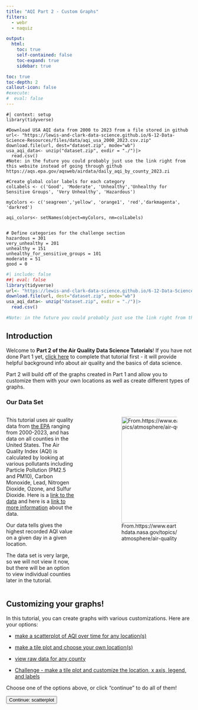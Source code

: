 ```yaml
---
title: "AQI Part 2 - Custom Graphs"
filters: 
  - webr
  - naquiz

output: 
  html: 
    toc: true
    self-contained: false
    toc-expand: true
    sidebar: true

toc: true
toc-depth: 2
callout-icon: false
#execute: 
#  eval: false
---
```



<script>
console.log("Script loaded");

document.addEventListener("DOMContentLoaded", function() {
    let currentPartIndex = 0;
    const parts = document.querySelectorAll(".tutorial-part");
    const buttons = document.querySelectorAll("button[id^='continue-button']");
    const nextButton = document.getElementById("next-button");
    const headerHeight = document.querySelector("header") ? document.querySelector("header").offsetHeight : 0;
    const sidebarLinks = document.querySelectorAll("#quarto-margin-sidebar .sidebar a"); // Updated selector

    // Log the selected elements
    console.log('Tutorial parts:', parts);
    console.log('Continue buttons:', buttons);

    // Hide all tutorial parts except the first one
    parts.forEach(function(part, index) {
        if (index !== 0) {
            part.style.display = "none";
        }
    });

    // Function to scroll to the top of the element, accounting for a fixed header
    function scrollToElement(element) {
        const elementTop = element.getBoundingClientRect().top + window.scrollY;
        window.scrollTo({
            top: elementTop - headerHeight,
            behavior: "smooth"
        });
    }

    // Function to show a specific part
    function showPart(index) {
        if (index >= 0 && index < parts.length) {
            parts.forEach((part, idx) => {
                part.style.display = (idx === index) ? "block" : "none";
            });
            scrollToElement(parts[index]);
            currentPartIndex = index;
        }
    }
    
     // Function to show all parts up to a specific index
    function showPartsUpTo(index) {
        parts.forEach((part, idx) => {
            if (idx <= index) {
                part.style.display = "block";
            }
            if (idx > index){
            part.style.display = "none";
}
        });
        scrollToElement(parts[index]);
        currentPartIndex = index;
    }

    // Add click event listeners to each button
    buttons.forEach(function(button, index) {
        button.addEventListener("click", function() {
            if (currentPartIndex < parts.length - 1) {
                parts[currentPartIndex].style.display = "block";
                buttons[currentPartIndex].style.display = "none";
                currentPartIndex++;
                showPartsUpTo(currentPartIndex);
            } else {
                alert("End of tutorial");
            }
        });
    });

    // Listen for hash changes to navigate to the correct section
    window.addEventListener("hashchange", function() {
        const hash = window.location.hash;
        if (hash) {
            const targetPart = document.querySelector(hash);
            if (targetPart) {
                const targetIndex = Array.prototype.indexOf.call(parts, targetPart);
                showPartsUpTo(targetIndex);
                buttons.forEach((button, idx) => {
                  if (idx < targetIndex) {
                  button.style.display="none";}
                  if (idx >= targetIndex) {
                  button.style.display="block";
}
                  });
            }
        }
    });

    // Check the URL hash on page load
    const initialHash = window.location.hash;
    if (initialHash) {
        const initialTarget = document.querySelector(initialHash);
        if (initialTarget) {
          const intialIndex=Array.prototype.indexOf.call(parts, initialTarget);
            showPartsUpTo(initalIndex);
            buttons.forEach((button, idx) => {
                if (idx < initialIndex) {
                    button.style.display = "none";
                }
            });
        }
    }
    // Add click event listener to the new next button
    if (nextButton) {
        nextButton.addEventListener("click", function() {
            window.location.href = "https://www.example.com"; 
        });
    }
});

</script>

```webr-r
#| context: setup
library(tidyverse)

#Download USA AQI data from 2000 to 2023 from a file stored in github
url<- "https://lewis-and-clark-data-science.github.io/6-12-Data-Science-Resources/files/data/aqi_usa_2000_2023.csv.zip"
download.file(url, dest="dataset.zip", mode="wb") 
usa_aqi_data<- unzip("dataset.zip", exdir = "./")|>
  read.csv()
#Note: in the future you could probably just use the link right from this website instead of going through github https://aqs.epa.gov/aqsweb/airdata/daily_aqi_by_county_2023.zi

#Create global color labels for each category
colLabels <- c('Good', 'Moderate', 'Unhealthy','Unhealthy for Sensitive Groups', 'Very Unhealthy', 'Hazardous')

myColors <- c('seagreen','yellow', 'orange1', 'red','darkmagenta', 'darkred')

aqi_colors<- setNames(object=myColors, nm=colLabels)


# Define categories for the challenge section 
hazardous = 301
very_unhealthy = 201
unhealthy = 151
unhealthy_for_sensitive_groups = 101
moderate = 51
good = 0

```

```r
#| include: false
##| eval: false
library(tidyverse)
url<- "https://lewis-and-clark-data-science.github.io/6-12-Data-Science-Resources/files/data/aqi_usa_2000_2023.csv.zip"
download.file(url, dest="dataset.zip", mode="wb") 
usa_aqi_data<- unzip("dataset.zip", exdir = "./")|>
  read.csv()

#Note: in the future you could probably just use the link right from this website instead of going through github https://aqs.epa.gov/aqsweb/airdata/daily_aqi_by_county_2023.zip
```

<div class="tutorial-part" style="display: block;">


## Introduction


Welcome to **Part 2 of the Air Quality Data Science Tutorials**! If you have not done Part 1 yet, [click here](AQI_tutorial.qmd) to complete that tutorial first - it will provide helpful background info about air quality and the basics of data science.

Part 2 will build off of the graphs created in Part 1 and allow you to customize them with your own locations as well as create different types of graphs. 

### Our Data Set

::: columns
::: {.column width="40%"}

This tutorial uses air quality data from [the EPA](https://aqs.epa.gov/aqsweb/airdata/download_files.html#AQI){target="_blank"} ranging from 2000-2023, and has data on all counties in the United States. The Air Quality Index (AQI) is calculated by looking at various pollutants including Particle Pollution (PM2.5 and PM10), Carbon Monoxide, Lead, Nitrogen Dioxide, Ozone, and Sulfur Dioxide. Here is a [link to the data](https://aqs.epa.gov/aqsweb/airdata/download_files.html#AQI){target="_blank"} and here is a [link to more information](https://aqs.epa.gov/aqsweb/airdata/FileFormats.html#_pollutant_standards){target="_blank"} about the data. 

Our data tells gives the highest recorded AQI value on a given day in a given location. 

The data set is very large, so we will not view it now, but there will be an option to view individual counties later in the tutorial. 

:::
::: {.column width="10%"}
:::
::: {.column width="50%"}

![From.https://www.earthdata.nasa.gov/topics/atmosphere/air-quality](https://lewis-and-clark-data-science.github.io/6-12-Data-Science-Resources/files/figures/airqualityimage.png){fig-align="center" fig-alt="air quality images of 6 cities" height="3in" fig-cap-location="margin"}
:::

:::


## Customizing your graphs!

In this tutorial, you can create graphs with various customizations. Here are your options: 

-   [make a scatterplot of AQI over time for any location(s)](#sec-scatterplot)

-   [make a tile plot and choose your own location(s)](#sec-tilemylocation)

-   [view raw data for any county](#sec-rawdata)

-   [Challenge - make a tile plot and customize the location, x axis, legend, and labels](#sec-codechallenge)

Choose one of the options above, or click "continue" to do all of them!

<button id="continue-button" class="btn btn-primary float-start me-2">Continue: scatterplot</button>
</div>

<div class="tutorial-part" style="display: none;">

## Create a scatter plot of AQI over time {#sec-scatterplot}

First, let's create a scatterplot! We're going to graph the number of **days per year** when the AQI was above a certain threshold. 

In other words, we'll graph the number of days when the AQI was red (or orange or green or whatever level you choose). Then, we'll see how this **data changes over time**, from 2020 to 2023.

To do this, we'll use a scatterplot. A scatterplot is a collection of points, where each point represents a data value. 

::: {.border-left}
**Stop and Think**

Before we start, what do you think the graph might look like? Discuss these questions with your neighbor: 

-   In Portland, do you think the air quality is getting **better** or **worse** since 2000? 

-   If we only look at **Unhealthy** AQI levels (red) in Portland, do you think there will be **more** or **less** total days of unhealthy air quality since 2000?
:::

<button id="continue-button" class="btn btn-primary float-start me-2">Continue</button>
</div>

<div class="tutorial-part" style="display: none;">

### Step 1: Choose your county {#sec-scatterplot1step}

First, you'll need to choose a county that you want to graph.

Here are your options, organized by state. Click through them and find the county you'd like to graph. You'll need to remember the exact spelling AND capitalization. 

::: {.callout-note collapse="true"}
## States and County Names 

```r
#| output: true
#| echo: false
##| eval: false

library(DT)
library(knitr)
usa_aqi_data|>
  select('State.Name','county.Name')|>
  unique()|>
  group_by(State.Name)|>
  datatable()
#usa_aqi_data|>
#  select('State.Name','county.Name')|>
#  unique()|>
#  group_by(State.Name)|>
#  kable()
```
:::

### Step 2: Add your county name to the code

Now, you'll tell the computer which county you chose.

**Important** make sure you spell the County name exactly as you found it in the table above, and be sure to use proper capitalization as well. 


::: panel-tabset 

## Code editor

**Type** your county name in the code chunk below. Replace the red line with the county but DON'T delete the quotes `""`. 

**Press** Run Code

```webr-r
myCounty = "__________"

```

## Example

```webr-r
myCounty = "Multnomah"

```
:::


<button id="continue-button" class="btn btn-primary float-start me-2">Continue</button>
</div>

<div class="tutorial-part" style="display: none;">

### Step 3: Choose which AQI level you want to graph

Now, you can choose which air quality level you'd like to graph. You can focus on any of the following: 

-   "Good"
-   "Moderate"
-   "Unhealthy for Sensitive Groups"
-   "Unhealthy"
-   "Very Unhealthy"
-   "Hazardous"

::: panel-tabset

## Code editor

**Type** the level you choose in the code chunk. Replace the red line and be sure to keep the quotes. 

**Press** Run code

```webr-r
myLevel = "_______"
```

## Example

```webr-r
myLevel = "Unhealthy"
```

:::

<button id="continue-button" class="btn btn-primary float-start me-2">Continue</button>
</div>

<div class="tutorial-part" style="display: none;">

### Step 4: Choose a color

Now you can choose a color for your points. Here are a few options. Otherwise go to [this link](http://www.stat.columbia.edu/~tzheng/files/Rcolor.pdf){target="_blank"} for more options.

-   "red"
-   "green"
-   "blue"
-   "orange"
-   "pink"
-   "purple"
-   "yellow"

::: panel-tabset

## Code editor

**Type** your color name in the code chunk. Replace the red line. Use all lowercase and be sure to keep the quotes `""`.

**Press** run code

```webr-r
myColor = "_____"

```

## Example

```webr-r
myColor = "red"

```

:::

<button id="continue-button" class="btn btn-primary float-start me-2">Continue</button>
</div>

<div class="tutorial-part" style="display: none;">

### Step 5: Create the graph!

Now you can create your graph! Click through the tabs at the top of the code editor to see more options for customizing your graph. 

::: panel-tabset

## Code editor

**Press** run code

```webr-r
myScatterplotData<- usa_aqi_data|>
  filter(county.Name==myCounty) |>
  mutate(Year=as.integer(format(as.Date(Date), "%Y")),
        Month = factor(month(Date)),
         DOY = yday(Date))|> 
  mutate(Category = factor(Category, levels= colLabels)) |>
  filter(Category == myLevel)

myScatterplotData |>
  group_by(Year) |>
  count() |>
  
  ggplot(aes(x=Year, y=n))+
  geom_point(color=myColor) +
  labs(title = paste0("Number of days with AQI value ", myLevel, " from 2000-2023 in ", myCounty),
       x = "Year",
       y = paste0("Number of days with AQI value ", myLevel))+
  scale_x_continuous(breaks = seq(2000,2023, by=2))

```

## Add a line of best fit

Want to add a line of best fit? 

**Press** run code.

```webr-r
myScatterplotData<- usa_aqi_data|>
  filter(county.Name==myCounty) |>
  mutate(Year=as.integer(format(as.Date(Date), "%Y")),
        Month = factor(month(Date)),
         DOY = yday(Date))|> 
  mutate(Category = factor(Category, levels= colLabels)) |>
  filter(Category == myLevel)

myScatterplotData |>
  group_by(Year) |>
  count() |>
  
  ggplot(aes(x=Year, y=n))+
  geom_point(color=myColor) +
  geom_smooth(method='lm', color=myColor)+
  labs(title = paste0("Number of days with AQI value ", myLevel, " from 2000-2023 in ", myCounty),
       x = "Year",
       y = paste0("Number of days with AQI value ", myLevel))+
  scale_x_continuous(breaks = seq(2000,2023, by=2))

```

## Compare two counties

Want to overlay 2 scatterplots and compare 2 different counties? 

**Replace** the red lines with your county names! Make sure you enclose them with quotes `""` and spell their names properly (refer back to [this table](#sec-tilemylocation)).

**Press** run code

```webr-r
myCounty = "______" 
myCounty2 = "______"

```

**Example**: 
```r
#| eval: false
myCounty = "Multnomah" 
myCounty2 = "Los Angeles"
```

Now, let's make the graph again:

**Press** Run code

```webr-r
myScatterplotData<- usa_aqi_data|>
  filter(county.Name==myCounty | county.Name==myCounty2) |>
  mutate(Year=as.integer(format(as.Date(Date), "%Y")),
        Month = factor(month(Date)),
         DOY = yday(Date))|> 
  mutate(Category = factor(Category, levels= colLabels)) |>
  filter(Category == myLevel)

myScatterplotData |>
  group_by(Year, county.Name) |>
  count() |>
  
  ggplot(aes(x=Year, y=n, color=county.Name))+
  geom_point() +
  geom_smooth(method='lm')+
  labs(title = paste0("Days with AQI value ", myLevel, " from 2000-2023 in ", myCounty, " and ", myCounty2),
       x = "Year",
       y = paste0("Number of days with AQI value ", myLevel))+
  scale_x_continuous(breaks = seq(2000,2023, by=2))

```

## Troubleshooting

-   Run Code button not working: Make sure you wait until the green circle at the very top of this page says "Ready!" We have some code running in the background and the green circle indicates it has finished running. ![](https://lewis-and-clark-data-science.github.io/6-12-Data-Science-Resources/files/figures/webrready.png){fig-align="right" fig-alt="webr ready image" height="0.5in"} 

-   Error message: 

    -   Did you accidentally delete or change some code? Click the refresh button at the top of the code cell and try running it again. 
    -   Did you run all the previous code chunks in this section? Return to Step 1 and make sure you pressed "Run code" in every step. 
    -   Did you spell and capitalize all the variables correctly, as specified in each step? If not, correct it and press "run code" in that step. 

:::

<button id="continue-button" class="btn btn-primary float-start me-2">Continue: tile plot</button>
</div>

<div class="tutorial-part" style="display: none;">


## Make a tile plot of any county! {#sec-tilemylocation}

What if you wanted to look at the air quality data for another place (other than Portland and LA which were analyzed in Part 1)? You'll be able to do that below.

If you'd like a **challenge**, go to the [final section](#sec-codechallenge) to create a tile plot with multiple different variables you can adjust! 

### Step 1: Choose a county {#sec-choosecounty1}

First, you'll need to choose a county that you want to graph. 

Here are your options, organized by state. Click through them and find the county you'd like to graph. You'll need to remember the exact spelling AND capitalization. 

::: {.callout-note collapse="true"}
## States and County Names

```r
#| output: true
#| echo: false
##| eval: false

library(DT)
library(knitr)
usa_aqi_data|>
  select('State.Name','county.Name')|>
  unique()|>
  group_by(State.Name)|>
  datatable()
#usa_aqi_data|>
#  select('State.Name','county.Name')|>
#  unique()|>
#  group_by(State.Name)|>
#  kable()
```
:::

### Step 2: Add your county name to the code

Now, you'll tell the computer which county you chose.

**Important** make sure you spell the County name exactly as you found it in the table above, and be sure to use proper capitalization as well. 


::: panel-tabset 

## Code editor

**Type** your county name in the code chunk below. Replace the red line with the county but DON'T delete the quotes `""`. 

**Press** Run Code

```webr-r
myCounty = "__________"

```

## Example

```webr-r
myCounty = "Multnomah"

```
:::

<button id="continue-button" class="btn btn-primary float-start me-2">Continue</button>
</div>

<div class="tutorial-part" style="display: none;">

### Step 3: Make a tile plot

Now we can graph! Click through the tabs at the top of the code editor to see more options for customizing your graph. 

::: panel-tabset

## Code editor

**Press** run code

```webr-r
myCountyData<- usa_aqi_data|>
  filter(county.Name==myCounty)|>
  mutate(Year=as.double(format(as.Date(Date), "%Y")),
        Month = factor(month(Date)),
         DOY = yday(Date))|> 
  mutate(Category = factor(Category, levels= colLabels)) 
  
  ggplot(myCountyData, aes(x = DOY, y = Year, fill = Category))+
  geom_tile()+
  scale_y_reverse()+
  scale_fill_manual(values=aqi_colors, drop=FALSE)+
  labs(x="Day of Year", y="Year", title=paste0("AQI levels for ", myCounty))
```


## View multiple counties at once

Want to combine county data? 

**Replace** the red lines with your county names! Make sure you enclose them with quotes `""` and spell their names properly (refer back to [this table](#sec-tilemylocation)).

**Press** run code

```webr-r
myCounty = "______" 
myCounty2 = "______"

```


**Example**: 
```r
#| eval: false
myCounty = "Clackamas" 
myCounty2 = "Multnomah"
```

Now, let's make the graph again:

```webr-r

myCountyData<- usa_aqi_data|>
  filter(county.Name==myCounty | county.Name==myCounty2) |>
  mutate(Year=as.double(format(as.Date(Date), "%Y")),
        Month = factor(month(Date)),
         DOY = yday(Date))|> 
  mutate(Category = factor(Category, levels= colLabels))
  
ggplot(myCountyData, aes(x = DOY, y = Year, fill = Category))+
  geom_tile()+
  scale_y_reverse()+
  scale_fill_manual(values=aqi_colors, drop=FALSE)+
  labs(x="Day of year", y="Year", title=paste0("AQI levels for ", myCounty, " and ", myCounty2))
```

## Troubleshooting

-   Run Code button not working: Make sure you wait until the green circle at the very top of this page says "Ready!" We have some code running in the background and the green circle indicates it has finished running. ![](https://lewis-and-clark-data-science.github.io/6-12-Data-Science-Resources/files/figures/webrready.png){fig-align="right" fig-alt="webr ready image" height="0.5in"} 

-   Error message: 

    -   Did you accidentally delete or change some code? Click the refresh button at the top of the code cell and try running it again. 
    -   Did you run all the previous code chunks in this section? Return to the code editor where you chose your county name. Make sure you clicked the "Run code" button.
    -   Did you spell and capitalize the County name correctly, exactly as it was found in the table of ["States and County Names"?](#sec-tilemylocation) 

:::

Great work! Want to create a more complicated tile plot? Go to the [Challenge section](#sec-codechallenge) at the very end of this tutorial to learn how to adjust more variables!

Otherwise, click "continue" to view your raw data.

<button id="continue-button" class="btn btn-primary float-start me-2">Continue - View Raw Data </button>
</div>

<div class="tutorial-part" style="display: none;">



## View raw data {#sec-rawdata}

After graphing, you may wonder why the graph looks the way it does. Here, you can look at your raw data. 

### Choose a county 

First, you'll need to choose a county that you want to graph. See section [Choose a county](#sec-tilemylocation) to see a list of county options.

After choosing a county, tell the computer which county you chose.

**Important** make sure you spell the County name exactly as you found it in the table above, and be sure to use proper capitalization as well. 


::: panel-tabset 

## Code editor

**Type** your county name in the code chunk below. Replace the red line with the county but DON'T delete the quotes `""`. Keep all the code below the red line as well. 

**Press** Run Code

```webr-r
myCounty = "__________"

myCountyData<- usa_aqi_data|>
  filter(county.Name==myCounty)
```

## Example

**Press** run code

```webr-r
myCounty = "Multnomah"

myCountyData<- usa_aqi_data|>
  filter(county.Name==myCounty)
```
:::

### Raw data

Click the blue box to see raw data for the county you chose. 

::: {.callout-note collapse="true"}

## Open this blue box first!

**Press** run code to see your raw data! 

It might be very large, so you can click the blue rectangle again to close the data. 

```webr-r
myCountyData
```

Note: If this code doesn't work, it's because you haven't chosen a county in a previous step. Return to [Choose a county](#sec-tilemylocation) and run the code to choose your county. 
:::

Click "continue" for a coding challenge.

<button id="continue-button" class="btn btn-primary float-start me-2">Continue: Tile plot challenge </button>
</div>

<div class="tutorial-part" style="display: none;">


## Challenge: Tile plot with more variable options {#sec-codechallenge}

Want to create a more complex tile plot? In this section, you'll have the opportunity to customize the x axis, legend, and plot labels. 

### Step 1: Choose your location {#sec-challengestep1}

First, you'll tell the computer which county you'd like to graph. 

**Important** make sure you spell the County name exactly as you found it in the [table above](#sec-tilemylocation), and be sure to use proper capitalization as well. 

::: panel-tabset 

## Code editor

**Type** the county name in the code chunk below. Replace the red line with the county but DON'T delete the quotes `""`. 

**Press** run code

```webr-r
myCounty = "__________"

```

## Example

```webr-r
myCounty = "Multnomah"

```
:::

<button id="continue-button" class="btn btn-primary float-start me-2">Continue</button>
</div>

<div class="tutorial-part" style="display: none;">

### Step 2: Choose your variables

Next, you can decide whether you want to view the data by **month** or by **day of the year**. In the graph we made previously, we looked at the AQI index for each **day of year**. But, if you'd like, you can combine the data and look at it by **month**. 

Choose which one you prefer and **press** run code below. 

::: panel-tabset
## View data by MONTH

```webr-r
xvar = 'Month'
```

## View data by DAY OF YEAR

```webr-r
xvar = 'DOY'
```

:::

<button id="continue-button" class="btn btn-primary float-start me-2">Continue</button>
</div>

<div class="tutorial-part" style="display: none;">


### Step 3: Choose your category levels

The EPA has defined category levels for air quality (good, moderate, unhealthy for sensitive groups, unhealthy, very unhealthy, hazardous). But maybe, you want to adjust those categories. For example, you might be extra sensitive to air pollution, so you want the "good" category to be smaller. Here, you have the option to define those categories. 

-   If you want to keep the categories the same, skip this step!

-   Below, you can change the numbers for each category. Each category includes numbers **equal to or greater than** the one you input. For example, right now *hazardous* is anything equal to or greater than 301, and very unhealthy is between 201-300. 

**Replace** the current numbers with your chosen AQI values.

**Press** run code

```webr-r

hazardous = 301

very_unhealthy = 201

unhealthy = 151

unhealthy_for_sensitive_groups = 101

moderate = 51

good = 0

```

::: {.border-left}

**Stop and think** 

-   Why did you choose the AQI values you did for each category? 

-   How do you think the EPA makes those decisions? (Check out [table 6 in this document](https://document.airnow.gov/technical-assistance-document-for-the-reporting-of-daily-air-quailty.pdf){target="_blank"} if you want more information on this!)

-   Do you think one AQI level affects everyone the same? Or does it affect some people more than others? 
:::

<button id="continue-button" class="btn btn-primary float-start me-2">Continue</button>
</div>

<div class="tutorial-part" style="display: none;">


### Step 4: Add labels

Now let's add labels to your tile plot. 

Type in names for your labels below. Replace the red lines and keep the quotes `""`. 

-   The `xlabel` is the label for the bottom axis. 

-   The `ylabel` is the label for the left axis. This will be year for all plots.

-   The `title` tells the reader what the graph is about and will be on top of the graph. 

::: panel-tabset

## Code editor

**Type** your labels below. 

**Press** run code.

```webr-r
xlabel = "_____"

ylabel = "Year"

title = "_____"

```

## Example
```webr-r
xlabel = "Month"

ylabel = "Year"

title = "AQI Levels for Multnomah County"

```
:::

<button id="continue-button" class="btn btn-primary float-start me-2">Continue</button>
</div>

<div class="tutorial-part" style="display: none;">

### Step 5: Graph

Now let's make your graph! 

**Press** run code below to see your graph. If you want to know more about how the code works, click "Learn more"!

::: panel-tabset

## Code editor

**Press** run code

```webr-r

colLabels <- c(paste0('Good: AQI under ', moderate), paste0('Moderate: AQI over ', moderate), paste0('Unhealthy for Sensitive Groups: AQI over ', unhealthy_for_sensitive_groups), paste0('Unhealthy: AQI over ', unhealthy), paste0('Very Unhealthy: AQI over ', very_unhealthy), paste0('Hazardous: AQI over ', hazardous))

myColors <- c('seagreen','yellow', 'orange1', 'red','darkmagenta', 'darkred')

aqi_colors<- setNames(object=myColors, nm=colLabels)

myCountyData<- usa_aqi_data|>
  filter(county.Name==myCounty) |>
  mutate(Year=as.double(format(as.Date(Date), "%Y")),
        Month = factor(month(Date)),
         DOY = yday(Date))|> 
  mutate(AQI_Category = case_when(AQI >= hazardous ~ paste0('Hazardous: AQI over ', hazardous),
                                  AQI >= very_unhealthy ~ paste0('Very Unhealthy: AQI over ', very_unhealthy),
                                  AQI >= unhealthy ~ paste0('Unhealthy: AQI over ', unhealthy),
                                  AQI >= unhealthy_for_sensitive_groups ~ paste0('Unhealthy for Sensitive Groups: AQI over ', unhealthy_for_sensitive_groups),
                                  AQI >= moderate ~ paste0('Moderate: AQI over ', moderate),
                                  TRUE ~ paste0('Good: AQI under ', moderate)))|>
  mutate(AQI_Category = factor(AQI_Category, levels= colLabels)) 

  ggplot(myCountyData, aes(x = .data[[xvar]], y = .data[["Year"]], fill = .data[["AQI_Category"]]))+
  geom_tile()+
  scale_y_reverse()+
  scale_fill_manual(values=aqi_colors, drop=FALSE)+
  labs(x=xlabel, y="Year", title=paste0("AQI levels for ", myCounty))
```

## Learn more

I'll get to this :) 

## Troubleshooting

-   Run Code button not working: Make sure you wait until the green circle at the very top of this page says "Ready!" We have some code running in the background and the green circle indicates it has finished running.   ![](https://lewis-and-clark-data-science.github.io/6-12-Data-Science-Resources/files/figures/webrready.png){fig-align="right" fig-alt="webr ready image" height="0.5in"} 

-   Error message: 

    -   Did you accidentally delete or change some code? Click the refresh button at the top of the code cell and try running it again. 
    -   Did you run all the previous code chunks in this section? Return to Step 1 and make sure you pressed "Run code" in every step. 
    -   Did you spell and capitalize all the variables correctly, as specified in each step? If not, correct it and press "run code" in that step. 

:::

<button id="continue-button" class="btn btn-primary float-start me-2">Continue</button>
</div>

<div class="tutorial-part" style="display: none;">

## Congratulations!

You have finished this tutorial and made lots of different types of air quality graphs! Excellent work!

![from.giphy.com](https://i.giphy.com/media/v1.Y2lkPTc5MGI3NjExY2l2MDhxODdjaDE2YmF3amxjbm54dXhxNW0zZGtzandzcnFhemlwaiZlcD12MV9pbnRlcm5hbF9naWZfYnlfaWQmY3Q9Zw/xUOxf7XfmpxuSode1O/giphy.gif)

</div>